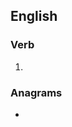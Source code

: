==English==

===Verb===
{{head|en|present participle}}

# {{present participle of|contuse|lang=en|nocat=1}}

===Anagrams===
* {{l|en|countings}}